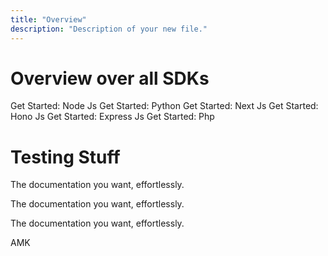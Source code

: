 ```yaml
---
title: "Overview"
description: "Description of your new file."
---
```


# Overview over all SDKs

<CardGroup cols={2}>
  <Card title="Node Js" icon="/node-logo.png" href="/quickstart">
    Get Started: Node Js
  </Card>
  <Card title="Python" icon="/python-logo.png" href="/SDK/python">
    Get Started: Python
  </Card>
</CardGroup>

<CardGroup cols={2}>
  <Card title="Next Js" icon="/nextjs-logo.png" href="/SDK/nextjs">
    Get Started: Next Js
  </Card>
  <Card title="Hono" icon="/hono-logo.png" href="/SDK/hono">
    Get Started: Hono Js
  </Card>
</CardGroup>

<CardGroup cols={2}>
  <Card title="Express Js" icon="/express-logo.png" href="/SDK/express">
    Get Started: Express Js
  </Card>
  <Card title="Php" icon="/php-logo.png" href="/SDK/php">
    Get Started: Php
  </Card>
</CardGroup>

# Testing Stuff

<Icon icon="/Node.png" iconType="solid" /> The documentation you want, effortlessly.

<Icon icon="/node.svg" iconType="solid" /> The documentation you want, effortlessly.

<Icon icon="node.svg" iconType="solid" /> The documentation you want, effortlessly.

AMK